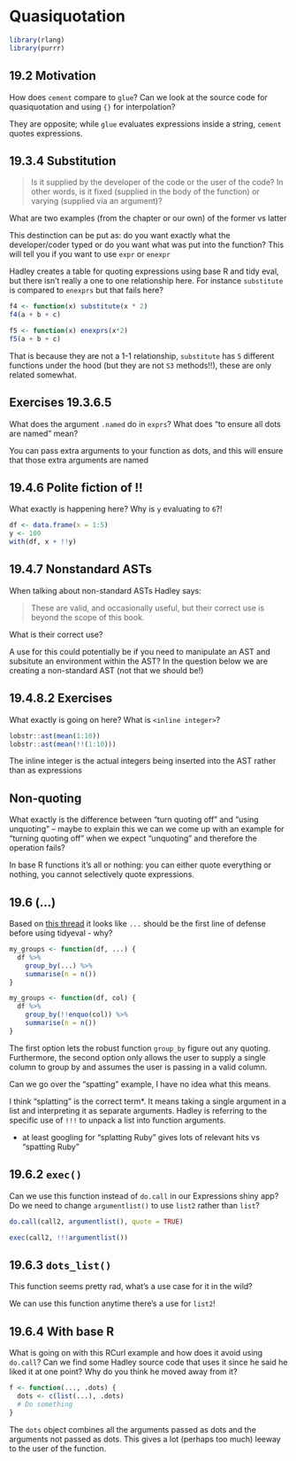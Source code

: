 # Quasiquotation

```r
library(rlang)
library(purrr)
```

## 19.2 Motivation {-}

:::question
How does `cement` compare to `glue`? Can we look at the source code for quasiquotation and using `{}` for interpolation?
:::

:::TODO
They are opposite; while `glue` evaluates expressions inside a string, `cement` quotes expressions.  
:::

## 19.3.4 Substitution {-}

:::question

> Is it supplied by the developer of the code or the user of the code? In other words, is it fixed (supplied in the body of the function) or varying (supplied via an argument)?

What are two examples (from the chapter or our own) of the former vs latter
:::

This destinction can be put as: do you want exactly what the developer/coder typed or do you want what was put into the function? This will tell you if you want to use `expr` or `enexpr`

:::question
Hadley creates a table for quoting expressions using base R and tidy eval, but there isn't really a one to one relationship here. For instance `substitute` is compared to `enexprs` but that fails here?

```r
f4 <- function(x) substitute(x * 2)
f4(a + b + c)

f5 <- function(x) enexprs(x*2)
f5(a + b + c)
```
:::

:::TODO
That is because they are not a 1-1 relationship, `substitute` has `5` different functions under the hood (but they are not `S3` methods!!), these are only related somewhat. 
:::

## Exercises 19.3.6.5 {-}

:::question
What does the argument `.named` do in `exprs`? What does "to ensure all dots are named" mean?
:::

You can pass extra arguments to your function as dots, and this will ensure that those extra arguments are named


## 19.4.6 Polite fiction of !! {-}

:::question
What exactly is happening here? Why is `y` evaluating to `6`?!

```r
df <- data.frame(x = 1:5)
y <- 100
with(df, x + !!y)
```
:::

:::TODO

:::

## 19.4.7 Nonstandard ASTs {-}

:::question
When talking about non-standard ASTs Hadley says:

> These are valid, and occasionally useful, but their correct use is beyond the scope of this book.

What is their correct use?
:::

A use for this could potentially be if you need to manipulate an AST and subsitute an environment within the AST? In the question below we are creating a non-standard AST (not that we should be!)

## 19.4.8.2 Exercises {-}

:::question
What exactly is going on here? What is `<inline integer>`?

```r
lobstr::ast(mean(1:10))
lobstr::ast(mean(!!(1:10)))
```
:::

The inline integer is the actual integers being inserted into the AST rather than as expressions

## Non-quoting {-}

:::question
What exactly is the difference between "turn quoting off" and "using unquoting" -- maybe to explain this we can we come up with an example for "turning quoting off" when we expect "unquoting" and therefore the operation fails?
:::

In base R functions it's all or nothing: you can either quote everything or nothing, you cannot selectively quote expressions.


## 19.6 (...) {-}

:::question
Based on [this thread]() it looks like `...` should be the first line of defense before using tidyeval - why?

```r
my_groups <- function(df, ...) {
  df %>%
    group_by(...) %>%
    summarise(n = n())
}

my_groups <- function(df, col) {
  df %>%
    group_by(!!enquo(col)) %>%
    summarise(n = n())
}
```
:::

The first option lets the robust function `group_by` figure out any quoting. Furthermore, the second option only allows the user to supply a single column to group by and assumes the user is passing in a valid column.

:::question
Can we go over the "spatting" example, I have no idea what this means.
:::

I think "splatting" is the correct term*. It means taking a single argument in a list and interpreting it as separate arguments. Hadley is referring to the specific use of `!!!` to unpack a list into function arguments.

* at least googling for "splatting Ruby" gives lots of relevant hits vs "spatting Ruby"

## 19.6.2 `exec()` {-}

:::question
Can we use this function instead of `do.call` in our Expressions shiny app? Do we need to change `argumentlist()` to use `list2` rather than `list`?

```r
do.call(call2, argumentlist(), quote = TRUE)
```
:::

```r
exec(call2, !!!argumentlist())
```

## 19.6.3 `dots_list()` {-}

:::question
This function seems pretty rad, what's a use case for it in the wild?
:::

We can use this function anytime there's a use for `list2`!

## 19.6.4 With base R {-}

:::question
What is going on with this RCurl example and how does it avoid using `do.call`? Can we find some Hadley source code that uses it since he said he liked it at one point? Why do you think he moved away from it? 

```r
f <- function(..., .dots) {
  dots <- c(list(...), .dots)
  # Do something
}
```
:::

:::TODO
The `dots` object combines all the arguments passed as dots and the arguments not passed as dots. This gives a lot (perhaps too much) leeway to the user of the function.
:::



